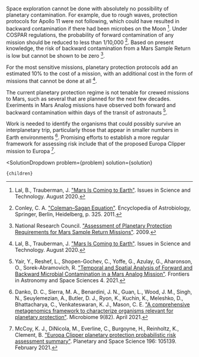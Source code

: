 

Space exploration cannot be done with absolutely no possibility of planetary contamination. For example, due to rough waves, protection protocols for Apollo 11 were not following, which could have resulted in backward contamination if there had been microbes on the Moon [^"7"]. Under COSPAR regulations, the probability of forward contamination of any mission should be reduced to less than 1/10,000 [^"2"]. Based on present knowledge, the risk of backward contamination from a Mars Sample Return is low but cannot be shown to be zero [^"10"].

For the most sensitive missions, planetary protection protocols add an estimated 10% to the cost of a mission, with an additional cost in the form of missions that cannot be done at all [^"7"].

The current planetary protection regime is not tenable for crewed missions to Mars, such as several that are planned for the next few decades. Exeriments in Mars Analog missions have observed both forward and backward contamination within days of the transit of astronauts [^"14"].

Work is needed to identify the organisms that could possibly survive an interplanetary trip, particularly those that appear in smaller numbers in Earth environments [^"3"]. Promising efforts to establish a more regular framework for assessing risk include that of the proposed Europa Clipper mission to Europa [^"8"].

[^"2"]: Conley, C. A. ["Coleman–Sagan Equation"](https://link.springer.com/referenceworkentry/10.1007/978-3-642-11274-4_317). Encyclopedia of Astrobiology, Springer, Berlin, Heidelberg, p. 325. 2011.

[^"3"]: Danko, D. C., Sierra, M. A., Benardini, J. N., Guan, L., Wood, J. M., Singh, N., Seuylemezian, A., Butler, D. J., Ryon, K., Kuchin, K., Meleshko, D., Bhattacharya, C., Venkateswaran, K. J., Mason, C. E. ["A comprehensive metagenomics framework to characterize organisms relevant for planetary protection"](https://microbiomejournal.biomedcentral.com/articles/10.1186/s40168-021-01020-1). Microbiome 9(82). April 2021.

[^"7"]: Lal, B., Trauberman, J. ["Mars Is Coming to Earth"](https://issues.org/mars-is-coming-to-earth-planetary-protection-policy/). Issues in Science and Technology. August 2020.

[^"8"]: McCoy, K. J., DiNicola, M., Everline, C., Burgoyne, H., Reinholtz, K., Clement, B. ["Europa Clipper planetary protection probabilistic risk assessment summary"](https://www.sciencedirect.com/science/article/abs/pii/S0032063320303524). Planetary and Space Science 196: 105139. February 2021.

[^"10"]: National Research Council. ["Assessment of Planetary Protection Requirements for Mars Sample Return Missions"](https://nap.nationalacademies.org/login.php?record_id=12576). 2009.

[^"14"]: Yair, Y., Reshef, L., Shopen-Gochev, C., Yoffe, G., Azulay, G., Aharonson, O., Sorek-Abramovich, R. ["Temporal and Spatial Analysis of Forward and Backward Microbial Contamination in a Mars Analog Mission"](https://www.frontiersin.org/articles/10.3389/fspas.2021.589147/full). Frontiers in Astronomy and Space Sciences 4. 2021.

  <SolutionDropdown 
    problem={problem} 
    solution={solution}
  >
    {children}
  </SolutionDropdown>